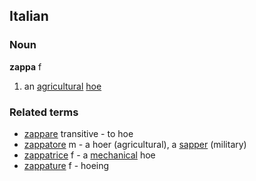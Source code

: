 ==Italian==
===Noun===
'''zappa''' f
# an [[agricultural]] [[hoe]]
===Related terms===
* [[zappare]] transitive - to hoe
* [[zappatore]] m - a hoer (agricultural), a [[sapper]] (military)
* [[zappatrice]] f - a [[mechanical]] hoe
* [[zappature]] f - hoeing